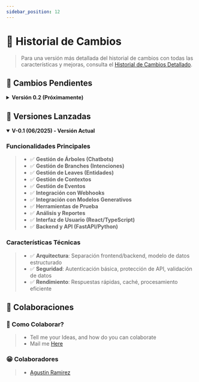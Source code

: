 ```yaml
---
sidebar_position: 12
---
```


# 📜 Historial de Cambios

> Para una versión más detallada del historial de cambios con todas las características y mejoras, consulta el [Historial de Cambios Detallado](/docs/Misc/HistorialDetallado).


## 📌 Cambios Pendientes

<details>
<summary><strong>Versión 0.2 (Próximamente)</strong></summary>

> - ⌛ **Sistema de Cuentas Independientes**
> - ⌛ **Mejoras en Integración con Webhooks**
> - ⌛ **Integraciones con Plataformas Externas**
> - ⌛ **Automatización Avanzada con IA**
> - ⌛ **Videos Tutoriales** (EN PROGRESO)
> - ⌛ **Analítica Avanzada**: Herramientas completas para análisis de conversaciones y rendimiento
> - ⌛ **Técnicas Avanzadas de NLP para Trackeo**: Seguimiento y análisis mejorado de conversaciones
> - ⌛ **Herramientas de Pruebas y Depuración**: Consola de pruebas avanzada y herramientas de depuración

</details>

## 🎉 Versiones Lanzadas

<details open>
<summary><strong>V-0.1 (06/2025) - Versión Actual</strong></summary>

### Funcionalidades Principales

> - ✅ **Gestión de Árboles (Chatbots)**
> - ✅ **Gestión de Branches (Intenciones)**
> - ✅ **Gestión de Leaves (Entidades)**
> - ✅ **Gestión de Contextos**
> - ✅ **Gestión de Eventos**
> - ✅ **Integración con Webhooks**
> - ✅ **Integración con Modelos Generativos**
> - ✅ **Herramientas de Prueba**
> - ✅ **Análisis y Reportes**
> - ✅ **Interfaz de Usuario (React/TypeScript)**
> - ✅ **Backend y API (FastAPI/Python)**

### Características Técnicas

> - ✅ **Arquitectura**: Separación frontend/backend, modelo de datos estructurado
> - ✅ **Seguridad**: Autenticación básica, protección de API, validación de datos
> - ✅ **Rendimiento**: Respuestas rápidas, caché, procesamiento eficiente

</details>


## **🙌 Colaboraciones**

### 🎁 Como Colaborar?

> - Tell me your Ideas, and how do you can colaborate
> - Mail me [Here](mailto:contasti.mizar@gmail.com)

### 😁 Colaboradores

> - [Agustin Ramirez](https://github.com/mxagustinl)
